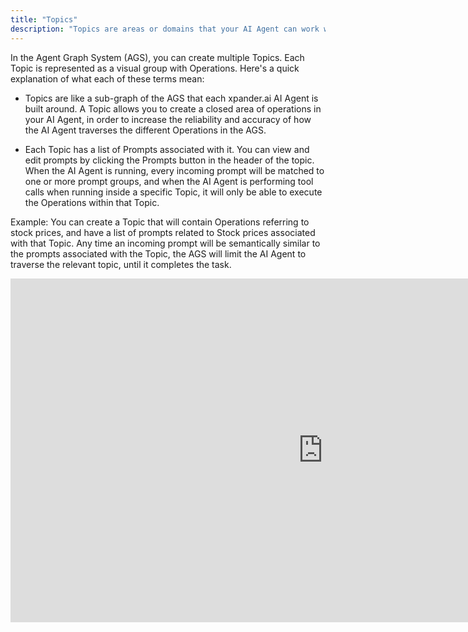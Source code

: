 ```yaml
---
title: "Topics"
description: "Topics are areas or domains that your AI Agent can work within"
---
```


In the Agent Graph System (AGS), you can create multiple Topics. Each Topic is represented as a visual group with Operations. Here's a quick explanation of what each of these terms mean:

* Topics are like a sub-graph of the AGS that each xpander.ai AI Agent is built around. A Topic allows you to create a closed area of operations in your AI Agent, in order to increase the reliability and accuracy of how the AI Agent traverses the different Operations in the AGS.

* Each Topic has a list of Prompts associated with it. You can view and edit prompts by clicking the Prompts button in the header of the topic. When the AI Agent is running, every incoming prompt will be matched to one or more prompt groups, and when the AI Agent is performing tool calls when running inside a specific Topic, it will only be able to execute the Operations within that Topic.

<Tip>Example: You can create a Topic that will contain Operations referring to stock prices, and have a list of prompts related to Stock prices associated with that Topic. Any time an incoming prompt will be semantically similar to the prompts associated with the Topic, the AGS will limit the AI Agent to traverse the relevant topic, until it completes the task.</Tip>

<iframe width="1000" height="550" src="https://www.loom.com/embed/66773f9a816549ef8e75b90985411f0d?sid=c783098b-fb4e-4e83-836f-41243e311d12" title="YouTube video player" frameborder="0" allow="accelerometer; autoplay; clipboard-write; encrypted-media; gyroscope; picture-in-picture" allowfullscreen />